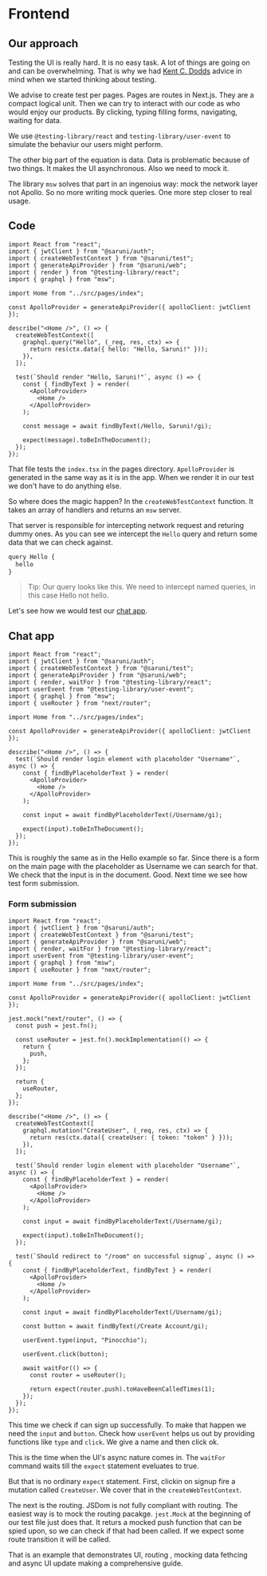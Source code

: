 # Frontend

## Our approach

Testing the UI is really hard. It is no easy task. A lot of things are going on and can be overwhelming. That is why we had [Kent C. Dodds](https://kentcdodds.com/) advice in mind when we started thinking about testing.

We advise to create test per pages. Pages are routes in Next.js. They are a compact logical unit. Then we can try to interact with our code as who would enjoy our products. By clicking, typing filling forms, navigating, waiting for data.

We use `@testing-library/react` and `testing-library/user-event` to simulate the behaviur our users might perform.

The other big part of the equation is data. Data is problematic because of two things. It makes the UI asynchronous. Also we need to mock it.

The library `msw` solves that part in an ingenoius way: mock the network layer not Apollo. So no more writing mock queries. One more step closer to real usage.

## Code

```tsx
import React from "react";
import { jwtClient } from "@saruni/auth";
import { createWebTestContext } from "@saruni/test";
import { generateApiProvider } from "@saruni/web";
import { render } from "@testing-library/react";
import { graphql } from "msw";

import Home from "../src/pages/index";

const ApolloProvider = generateApiProvider({ apolloClient: jwtClient });

describe("<Home />", () => {
  createWebTestContext([
    graphql.query("Hello", (_req, res, ctx) => {
      return res(ctx.data({ hello: "Hello, Saruni!" }));
    }),
  ]);

  test(`Should render "Hello, Saruni!"`, async () => {
    const { findByText } = render(
      <ApolloProvider>
        <Home />
      </ApolloProvider>
    );

    const message = await findByText(/Hello, Saruni!/gi);

    expect(message).toBeInTheDocument();
  });
});
```

That file tests the `index.tsx` in the pages directory. `ApolloProvider` is generated in the same way as it is in the app. When we render it in our test we don't have to do anything else.

So where does the magic happen? In the `createWebTestContext` function. It takes an array of handlers and returns an `msw` server.

That server is responsible for intercepting network request and returing dummy ones. As you can see we intercept the `Hello` query and return some data that we can check against.

```js
query Hello {
  hello
}
```

> Tip: Our query looks like this. We need to intercept named queries, in this case Hello not hello.

Let's see how we would test our [chat app](chat.saruni-samples.com).

## Chat app

```tsx
import React from "react";
import { jwtClient } from "@saruni/auth";
import { createWebTestContext } from "@saruni/test";
import { generateApiProvider } from "@saruni/web";
import { render, waitFor } from "@testing-library/react";
import userEvent from "@testing-library/user-event";
import { graphql } from "msw";
import { useRouter } from "next/router";

import Home from "../src/pages/index";

const ApolloProvider = generateApiProvider({ apolloClient: jwtClient });

describe("<Home />", () => {
  test(`Should render login element with placeholder "Username"`, async () => {
    const { findByPlaceholderText } = render(
      <ApolloProvider>
        <Home />
      </ApolloProvider>
    );

    const input = await findByPlaceholderText(/Username/gi);

    expect(input).toBeInTheDocument();
  });
});
```

This is roughly the same as in the Hello example so far. Since there is a form on the main page with the placeholder as Username we can search for that. We check that the input is in the document. Good. Next time we see how test form submission.

### Form submission

```tsx
import React from "react";
import { jwtClient } from "@saruni/auth";
import { createWebTestContext } from "@saruni/test";
import { generateApiProvider } from "@saruni/web";
import { render, waitFor } from "@testing-library/react";
import userEvent from "@testing-library/user-event";
import { graphql } from "msw";
import { useRouter } from "next/router";

import Home from "../src/pages/index";

const ApolloProvider = generateApiProvider({ apolloClient: jwtClient });

jest.mock("next/router", () => {
  const push = jest.fn();

  const useRouter = jest.fn().mockImplementation(() => {
    return {
      push,
    };
  });

  return {
    useRouter,
  };
});

describe("<Home />", () => {
  createWebTestContext([
    graphql.mutation("CreateUser", (_req, res, ctx) => {
      return res(ctx.data({ createUser: { token: "token" } }));
    }),
  ]);

  test(`Should render login element with placeholder "Username"`, async () => {
    const { findByPlaceholderText } = render(
      <ApolloProvider>
        <Home />
      </ApolloProvider>
    );

    const input = await findByPlaceholderText(/Username/gi);

    expect(input).toBeInTheDocument();
  });

  test(`Should redirect to "/room" on successful signup`, async () => {
    const { findByPlaceholderText, findByText } = render(
      <ApolloProvider>
        <Home />
      </ApolloProvider>
    );

    const input = await findByPlaceholderText(/Username/gi);

    const button = await findByText(/Create Account/gi);

    userEvent.type(input, "Pinocchio");

    userEvent.click(button);

    await waitFor(() => {
      const router = useRouter();

      return expect(router.push).toHaveBeenCalledTimes(1);
    });
  });
});
```

This time we check if can sign up successfully. To make that happen we need the `input` and `button`. Check how `userEvent` helps us out by providing functions like `type` and `click`. We give a name and then click ok.

This is the time when the UI's async nature comes in. The `waitFor` command waits till the `expect` statement eveluates to true.

But that is no ordinary `expect` statement. First, clickin on signup fire a mutation called `CreateUser`. We cover that in the `createWebTestContext`.

The next is the routing. JSDom is not fully compliant with routing. The easiest way is to mock the routing pacakge. `jest.Mock` at the beginning of our test file just does that. It returs a mocked push function that can be spied upon, so we can check if that had been called. If we expect some route transition it will be called.

That is an example that demonstrates UI, routing , mocking data fethcing and async UI update making a comprehensive guide.